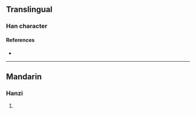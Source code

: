 {{character info/new}}
==Translingual==

===Han character===
{{Han char|rn=96|rad=玉|as=11|sn=15|four=15143|canj=MGJII|ids=⿰𤣩專}}

====References====
* {{Han ref|kx=0740.160|dkj=21185|hdz=21134.090|uh=747C|ud=29820|bh=E6AA|bd=59050}}

----

==Mandarin==

===Hanzi===
{{cmn-hanzi|pin=[[zhuān]] ([[zhuan1]])|wg=chuan<sup>1</sup>}}

# {{rfdef|cmn|sort=玉11}}